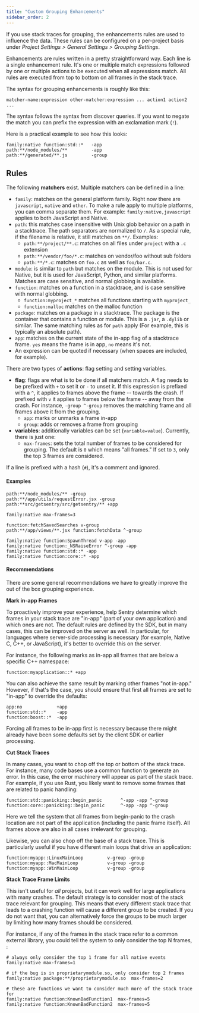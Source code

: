 ```yaml
---
title: "Custom Grouping Enhancements"
sidebar_order: 2
---
```


If you use stack traces for grouping, the enhancements rules are used to influence the data.
These rules can be configured on a per-project basis under _Project Settings > General Settings > Grouping Settings_.

Enhancements are rules written in a pretty straightforward way. Each line is a
single enhancement rule. It's one or multiple match expressions followed by one
or multiple actions to be executed when all expressions match. All rules are
executed from top to bottom on all frames in the stack trace.

The syntax for grouping enhancements is roughly like this:

```
matcher-name:expression other-matcher:expression ... action1 action2 ...
```

The syntax follows the syntax from discover queries. If you want to negate
the match you can prefix the expression with an exclamation mark (`!`).

Here is a practical example to see how this looks:

```
family:native function:std::*   -app
path:**/node_modules/**         -app
path:**/generated/**.js         -group
```

## Rules

The following **matchers** exist. Multiple matchers can be defined in a line:

- `family`: matches on the general platform family. Right now there are `javascript`, `native` and `other`. To make a rule apply to multiple platforms, you can comma separate them.
  For example: `family:native,javascript` applies to both JavaScript and Native.
- `path`: this matches case insensitive with Unix glob behavior on a path in a stacktrace. The path separators are normalized to `/`. As a special rule, if the filename is relative, it still matches on `**/`. Examples:
  - `path:**/project/**.c`: matches on all files under `project` with a `.c` extension
  - `path:**/vendor/foo/*.c`: matches on vendor/foo without sub folders
  - `path:**/*.c`: matches on `foo.c` as well as `foo/bar.c`.
- `module`: is similar to `path` but matches on the module. This is not used for Native, but it is used for JavaScript, Python, and similar platforms. Matches are case sensitive, and normal globbing is available.
- `function`: matches on a function in a stacktrace, and is case sensitive with normal globbing.
  - `function:myproject_*` matches all functions starting with `myproject_`
  - `function:malloc` matches on the malloc function
- `package`: matches on a package in a stacktrace. The package is the container that contains a function or module.
  This is a `.jar`, a `.dylib` or similar. The same matching rules as for `path` apply (For example, this is typically an absolute path).
- `app`: matches on the current state of the in-app flag of a stacktrace frame. `yes` means the frame is in app, `no` means it's not.
- An expression can be quoted if necessary (when spaces are included, for example).

There are two types of **actions**: flag setting and setting variables.

- **flag**: flags are what is to be done if all matchers match. A flag needs to be prefixed with `+` to set it or `-` to unset it. If this expression is prefixed with a `^`, it applies to frames above the frame -- towards the crash. If prefixed with `v` it applies to frames below the frame -- away from the crash. For instance, `-group ^-group` removes the matching frame and all frames above it from the grouping.
  - `app`: marks or unmarks a frame in-app
  - `group`: adds or removes a frame from grouping
- **variables**: additionally variables can be set (`variable=value`). Currently, there is just one:
  - `max-frames`: sets the total number of frames to be considered for grouping.
    The default is `0` which means "all frames." If set to `3`, only the top 3 frames are considered.

If a line is prefixed with a hash (`#`), it's a comment and ignored.

#### Examples

```
path:**/node_modules/** -group
path:**/app/utils/requestError.jsx -group
path:**src/getsentry/src/getsentry/** +app

family:native max-frames=3

function:fetchSavedSearches v-group
path:**/app/views/**.jsx function:fetchData ^-group

family:native function:SpawnThread v-app -app
family:native function:_NSRaiseError ^-group -app
family:native function:std::* -app
family:native function:core::* -app
```

#### Recommendations

There are some general recommendations we have to greatly improve the out of the box grouping experience.

**Mark in-app Frames**

To proactively improve your experience, help Sentry determine which frames in your stack trace are "in-app" (part of your own application) and which ones are not. The default rules are defined by the SDK, but in many cases, this can be improved on the server as well. In particular, for languages where server-side processing is necessary (for example, Native C, C++, or JavaScript), it's better to override this on the server.

For instance, the following marks as in-app all frames that are below a specific C++ namespace:

```
function:myapplication::* +app
```

You can also achieve the same result by marking other frames "not in-app." However, if that's the case, you should ensure that first all frames are set to "in-app" to override the defaults:

```
app:no             +app
function:std::*    -app
function:boost::*  -app
```

Forcing all frames to be in-app first is necessary because there might already have
been some defaults set by the client SDK or earlier processing.

**Cut Stack Traces**

In many cases, you want to chop off the top or bottom of the stack trace. For instance, many code bases use a common function to generate an error. In this case, the error machinery will appear as part of the stack trace. For example, if you use Rust, you likely want to remove some frames that are related to panic handling:

```
function:std::panicking::begin_panic       ^-app -app ^-group
function:core::panicking::begin_panic      ^-app -app ^-group
```

Here we tell the system that all frames from begin-panic to the crash location are not part of the application (including the panic frame itself). All frames above are also in all cases irrelevant for grouping.

Likewise, you can also chop off the base of a stack trace. This is particularly useful if you have different main loops that drive an application:

```
function:myapp::LinuxMainLoop         v-group -group
function:myapp::MacMainLoop           v-group -group
function:myapp::WinMainLoop           v-group -group
```

**Stack Trace Frame Limits**

This isn't useful for _all_ projects, but it can work well for large applications with many crashes. The default strategy is to consider most of the stack trace relevant for grouping. This means that every different stack trace that leads to a crashing function will cause a different group to be created. If you do not want that, you can alternatively force the groups to be much larger by limiting how many frames should be considered.

For instance, if any of the frames in the stack trace refer to a common external library, you could tell the system to only consider the top N frames, :

```
# always only consider the top 1 frame for all native events
family:native max-frames=1

# if the bug is in proprietarymodule.so, only consider top 2 frames
family:native package:**/proprietarymodule.so  max-frames=2

# these are functions we want to consider much more of the stack trace for
family:native function:KnownBadFunction1  max-frames=5
family:native function:KnownBadFunction2  max-frames=5
```
